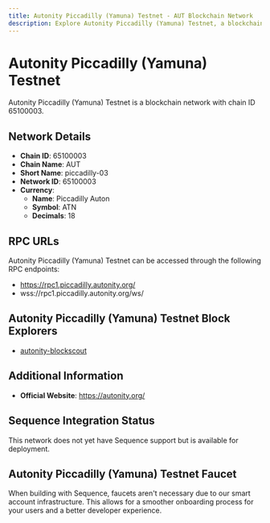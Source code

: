 ```yaml
--- 
title: Autonity Piccadilly (Yamuna) Testnet - AUT Blockchain Network
description: Explore Autonity Piccadilly (Yamuna) Testnet, a blockchain network with chain ID 65100003. Learn about its native currency, Piccadilly Auton, and how to interact with the network.
---
```


# Autonity Piccadilly (Yamuna) Testnet

Autonity Piccadilly (Yamuna) Testnet is a blockchain network with chain ID 65100003.

## Network Details

- **Chain ID**: 65100003
- **Chain Name**: AUT
- **Short Name**: piccadilly-03
- **Network ID**: 65100003
- **Currency**: 
  - **Name**: Piccadilly Auton
  - **Symbol**: ATN
  - **Decimals**: 18

## RPC URLs

Autonity Piccadilly (Yamuna) Testnet can be accessed through the following RPC endpoints:

- https://rpc1.piccadilly.autonity.org/
- wss://rpc1.piccadilly.autonity.org/ws/

## Autonity Piccadilly (Yamuna) Testnet Block Explorers

- [autonity-blockscout](https://piccadilly.autonity.org)

## Additional Information

- **Official Website**: https://autonity.org/

## Sequence Integration Status

This network does not yet have Sequence support but is available for deployment.

## Autonity Piccadilly (Yamuna) Testnet Faucet

When building with Sequence, faucets aren't necessary due to our smart account infrastructure. This allows for a smoother onboarding process for your users and a better developer experience.

